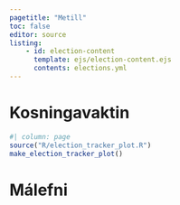 ```yaml
---
pagetitle: "Metill"
toc: false
editor: source
listing:
    - id: election-content
      template: ejs/election-content.ejs
      contents: elections.yml
---
```


# Kosningavaktin {.column-page}



```r
#| column: page
source("R/election_tracker_plot.R")
make_election_tracker_plot()
```


# Málefni {.column-page}

::: {#election-content .column-page}
:::